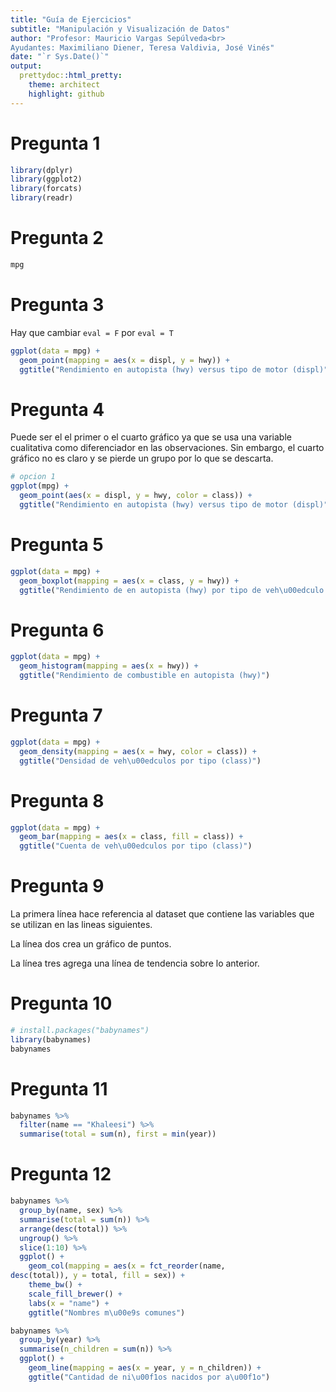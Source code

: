 ```yaml
---
title: "Guía de Ejercicios"
subtitle: "Manipulación y Visualización de Datos"
author: "Profesor: Mauricio Vargas Sepúlveda<br>
Ayudantes: Maximiliano Diener, Teresa Valdivia, José Vinés"
date: "`r Sys.Date()`"
output:
  prettydoc::html_pretty:
    theme: architect
    highlight: github
---
```


# Pregunta 1

```r
library(dplyr)
library(ggplot2)
library(forcats)
library(readr)
```

# Pregunta 2

```r
mpg
```

# Pregunta 3

Hay que cambiar `eval = F` por `eval = T`

```r
ggplot(data = mpg) +
  geom_point(mapping = aes(x = displ, y = hwy)) +
  ggtitle("Rendimiento en autopista (hwy) versus tipo de motor (displ)")
```

# Pregunta 4

Puede ser el el primer o el cuarto gráfico ya que se usa una variable cualitativa como diferenciador en las observaciones. Sin embargo, el cuarto gráfico no es claro y se pierde un grupo por lo que se descarta.

```r
# opcion 1
ggplot(mpg) + 
  geom_point(aes(x = displ, y = hwy, color = class)) +
  ggtitle("Rendimiento en autopista (hwy) versus tipo de motor (displ)")
```

# Pregunta 5

```r
ggplot(data = mpg) +
  geom_boxplot(mapping = aes(x = class, y = hwy)) +
  ggtitle("Rendimiento de en autopista (hwy) por tipo de veh\u00edculo (class)")
```

# Pregunta 6

```r
ggplot(data = mpg) +
  geom_histogram(mapping = aes(x = hwy)) +
  ggtitle("Rendimiento de combustible en autopista (hwy)")
```

# Pregunta 7

```r
ggplot(data = mpg) +
  geom_density(mapping = aes(x = hwy, color = class)) +
  ggtitle("Densidad de veh\u00edculos por tipo (class)")
```

# Pregunta 8

```r
ggplot(data = mpg) +
  geom_bar(mapping = aes(x = class, fill = class)) +
  ggtitle("Cuenta de veh\u00edculos por tipo (class)")
```

# Pregunta 9

La primera línea hace referencia al dataset que contiene las variables que se utilizan en las lineas siguientes.

La línea dos crea un gráfico de puntos.

La línea tres agrega una línea de tendencia sobre lo anterior.

# Pregunta 10

```r
# install.packages("babynames")
library(babynames)
babynames
```

# Pregunta 11

```r
babynames %>%
  filter(name == "Khaleesi") %>%
  summarise(total = sum(n), first = min(year))
```

# Pregunta 12

```r
babynames %>%
  group_by(name, sex) %>%
  summarise(total = sum(n)) %>%
  arrange(desc(total)) %>%
  ungroup() %>%
  slice(1:10) %>%
  ggplot() +
    geom_col(mapping = aes(x = fct_reorder(name,
desc(total)), y = total, fill = sex)) +
    theme_bw() +
    scale_fill_brewer() +
    labs(x = "name") +
    ggtitle("Nombres m\u00e9s comunes")

babynames %>%
  group_by(year) %>%
  summarise(n_children = sum(n)) %>%
  ggplot() +
    geom_line(mapping = aes(x = year, y = n_children)) +
    ggtitle("Cantidad de ni\u00f1os nacidos por a\u00f1o")
```
